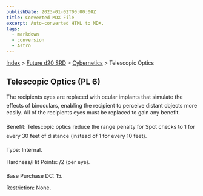 ```yaml
---
publishDate: 2023-01-02T00:00:00Z
title: Converted MDX File
excerpt: Auto-converted HTML to MDX.
tags:
  - markdown
  - conversion
  - Astro
---
```


[Index](-index) > [Future d20 SRD](future-d20-srd-index) > [Cybernetics](future-d20-srd-cybernetics-index) > Telescopic Optics

## Telescopic Optics (PL 6)

The recipients eyes are replaced with ocular implants that simulate the effects of binoculars, enabling the recipient to perceive distant objects more easily. All of the recipients eyes must be replaced to gain any benefit.

Benefit: Telescopic optics reduce the range penalty for Spot checks to 1 for every 30 feet of distance (instead of 1 for every 10 feet).

Type: Internal.

Hardness/Hit Points: /2 (per eye).

Base Purchase DC: 15.

Restriction: None.
